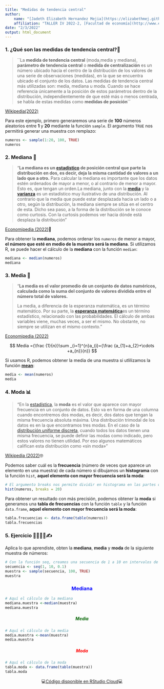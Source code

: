 ```yaml
---
title: "Medidas de tendencia central"
author:
    name: "[Jadeth Elizabeth Hernandez Mejia](https://elizabethmej.github.io)"
    affiliation: "TALLER IV 2022-2, [Facultad de economía](http://www.economia.unam.mx/)"
date: "2/3/2022"
output: html_document
---
```


### 1. ¿**Qué son las medidas de tendencia central?**🤔 {style="text-align: justify;"}

> ´´La **medida de tendencia central** (moda,media y mediana), **parámetro de tendencia central** o **medida de centralización** es un número ubicado hacia el centro de la distribución de los valores de una serie de observaciones (medidas), en la que se encuentra ubicado el conjunto de los datos. Las medidas de tendencia central más utilizadas son: media, mediana u moda. Cuando se hace referencia únicamente a la posición de estos parámetros dentro de la distribución, independientemente de que esté más o menos centrada, se habla de estas medidas como **medidas de posición´´**

[Wikipedia(2022)](https://es.wikipedia.org/wiki/Medidas_de_tendencia_central "Fuente (año)")

Para este ejemplo, primero generaremos una serie de **100** números aleatorios entre **1** y **20** mediante la función `sample`. El argumento `TRUE` nos permitirá generar una muestra con remplazo:

```r
numeros <- sample(1:20, 100, TRUE)
numeros
```

### 2. Mediana 📍 {style="text-align: justify;"}

> "**La mediana es un [estadístico](https://economipedia.com/definiciones/estadistico.html) de posición central que parte la distribución en dos, es decir, deja la misma cantidad de valores a un lado que a otro.** Para calcular la mediana es importante que los datos estén ordenados de mayor a menor, o al contrario de menor a mayor. Esto es, que tengan un orden.La mediana, junto con la [**media**](https://economipedia.com/definiciones/media.html) y la [**varianza**](https://economipedia.com/definiciones/varianza.html) es un estadístico muy ilustrativo de una distribución. Al contrario que la media que puede estar desplazada hacia un lado o a otro, según la distribución, la mediana siempre se sitúa en el centro de esta. Dicho sea paso, a la forma de la distribución se le conoce como curtosis. Con la curtosis podemos ver hacia dónde está desplaza la distribución"

[Economipedia (2022)](https://economipedia.com/definiciones/mediana.html "Fuente (año)")🌝

Para obtener la **mediana**, podemos ordenar los `numeros` de menor a mayor, **el número que esté en medio de la muestra será la mediana**. Si utilizamos R, se puede hacer el cálculo de la **mediana** con la función `median`:

```r
mediana <- median(numeros)
mediana
```

### 3. Media 🧮 {style="text-align: justify;"}

> "**La media es el valor promedio de un conjunto de datos numéricos, calculada como la suma del conjunto de valores dividida entre el número total de valores.**
>
> La media, a diferencia de la esperanza matemática, es un término matemático. Por su parte, la [**esperanza matemática**](https://economipedia.com/definiciones/esperanza-matematica.html)es un término estadístico, relacionado con las probabilidades. El cálculo de ambas variables viene, muchas veces, a ser el mismo. No obstante, no siempre se utilizan en el mismo contexto."

[Economipedia (2022)](https://economipedia.com/definiciones/media.html "Fuente (año)")

<center>

$$ Media ={\frac {1}{n}}\sum _{i=1}^{n}a_{i}={\frac {a_{1}+a_{2}+\cdots +a_{n}}{n}} $$

</center>

Si usamos R, podemos obtener la media de una muestra si utlilizamos la función [**mean**]{.ul}:

```r
media <- mean(numeros)
media
```

### 4. Moda 📊 {style="text-align: justify;"}

> "En la [estadística](https://es.wikipedia.org/wiki/Estad%C3%ADstica "Estadística"), la **moda** es el valor que aparece con mayor frecuencia en un conjunto de datos. Esto va en forma de una columna cuando encontremos dos modas, es decir, dos datos que tengan la misma frecuencia absoluta máxima. Una distribución trimodal de los datos es en la que encontramos tres modas. En el caso de la [distribución uniforme discreta](https://es.wikipedia.org/wiki/Distribuci%C3%B3n_uniforme_discreta "Distribución uniforme discreta"), cuando todos los datos tienen una misma frecuencia, se puede definir las modas como indicado, pero estos valores no tienen utilidad. Por eso algunos matemáticos califican esta distribución como «sin moda»"

[Wikipedia (2022)](https://es.wikipedia.org/wiki/Moda_(estad%C3%ADstica) "Fuente (año)")🤓

Podemos saber cuál es la **frecuencia** (número de veces que aparece un elemento en una muestra) de cada número si dibujamos un **histograma** con la función `hist`, **aquel elemento con mayor frecuencia será la moda**:

```r
# El argumento breaks nos permite dividir en histograma en las partes que queramos
hist(numeros, breaks = 20)
```

Para obtener un resultado con más precisión, podemos obtener la **moda** si generamos una **tabla de frecuencias** con la función `table` y la función `data.frame`, **aquel elemento con mayor frecuencia será la moda**:

```r
tabla.frecuencias <- data.frame(table(numeros))
tabla.frecuencias
```

### 5. Ejercicio 👩‍💻👨‍💻✍ {style="text-align: justify;"}

Aplica lo que aprendiste, obten la **mediana**, **media** y **moda** de la siguiente muestra de números:

```r
# Con la función seq, creamos una secuencia de 1 a 10 en intervalos de 0.1 en 0.1
secuencia <- seq(1, 10, 0.1)
muestra <- sample(secuencia, 100, TRUE)
muestra
```

### Mediana {style="text-align: center; color: blue;"}

```r
# Aquí el cálculo de la mediana
mediana.muestra <-median(muestra)
mediana.muestra
```

##### Media {style="text-align: center; color: darkgreen;"}

```r
# Aquí el cálculo de la media
media.muestra <-mean(muestra)
media.muestra
```

##### Moda {style="text-align: center; color: red;"}

```r
# Aquí el cálculo de la moda
tabla.moda <- data.frame(table(muestra))
tabla.moda
```

<center>

💻[Código disponible en RStudio Cloud](https://rstudio.cloud/project/3671022 "👩‍💻 Disponible en RStudio Cloud 👨‍💻")💻

</center>
